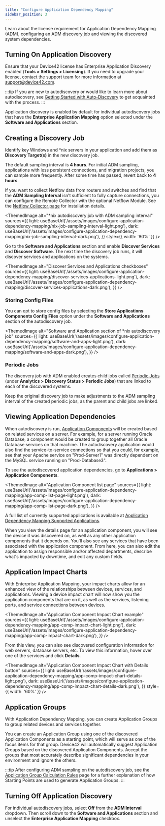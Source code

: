 ```yaml
---
title: "Configure Application Dependency Mapping"
sidebar_position: 3
---
```



Learn about the license requirement for Application Dependency Mapping (ADM), configuring an ADM discovery job and viewing the discovered system dependencies.

## Turning On Application Discovery

Ensure that your Device42 license has Enterprise Application Discovery enabled (**Tools > Settings > Licensing**). If you need to upgrade your license, contact the support team for more information at [support@device42.com](mailto:support@device42.com).

:::tip
If you are new to autodiscovery or would like to learn more about autodiscovery, see [Getting Started with Auto-Discovery](/getstarted/getting-started-with-auto-discovery.mdx) to get acquainted with the process.
:::

Application discovery is enabled by default for individual autodiscovery jobs that have the **Enterprise Application Mapping** option selected under the **Software and Applications** section. 

## Creating a Discovery Job

Identify key Windows and *nix servers in your application and add them as **Discovery Target(s)** in the new discovery job. 

The default sampling interval is **4 hours**. For initial ADM sampling, applications with less persistent connections, and migration projects, you can sample more frequently. After some time has passed, revert back to **4 hours**.

If you want to collect Netflow data from routers and switches and find that the **ADM Sampling Interval** isn't sufficient to fully capture connections, you can configure the Remote Collector with the optional Netflow Module. See the [Netflow Collector page](/auto-discovery/netflow-collector.mdx) for installation details.

  <ThemedImage
    alt="*nix autodiscovery job with ADM sampling interval"
    sources={{
      light: useBaseUrl('/assets/images/configure-application-dependency-mapping/nix-job-sampling-interval-light.png'),
      dark: useBaseUrl('/assets/images/configure-application-dependency-mapping/nix-job-sampling-interval-dark.png'),
    }}
    style={{ width: '80%' }} 
  />

Go to the **Software and Applications** section and enable **Discover Services** and **Discover Software**. The next time the discovery job runs, it will discover services and applications on the systems. 

  <ThemedImage
    alt="Discover Services and Applications checkboxes"
    sources={{
      light: useBaseUrl('/assets/images/configure-application-dependency-mapping/discover-services-applications-light.png'),
      dark: useBaseUrl('/assets/images/configure-application-dependency-mapping/discover-services-applications-dark.png'),
    }}
  />
  
### Storing Config Files

You can opt to store config files by selecting the **Store Applications Components Config Files** option under the **Software and Applications** section of the autodiscovery job.

  <ThemedImage
    alt="Software and Application section of *nix autodiscovery job"
    sources={{
      light: useBaseUrl('/assets/images/configure-application-dependency-mapping/software-and-apps-light.png'),
      dark: useBaseUrl('/assets/images/configure-application-dependency-mapping/software-and-apps-dark.png'),
    }}
  />

### Periodic Jobs

The discovery job with ADM enabled creates child jobs called [Periodic Jobs](/reports/reports/periodic-jobs-page.mdx) (under **Analytics > Discovery Status > Periodic Jobs**) that are linked to each of the discovered systems.

Keep the original discovery job to make adjustments to the ADM sampling interval of the created periodic jobs, as the parent and child jobs are linked.  

## Viewing Application Dependencies

When autodiscovery is run, [Application Components](/apps/application-components) will be created based on related services on a server. For example, for a server running Oracle Database, a component would be created to group together all Oracle Database services on that machine. The autodiscovery application would also find the service-to-service connections so that you could, for example, see that your Apache service on "Prod-Server1" was directly dependent on the MySQL service running on "Prod-Database3".

To see the autodiscovered application dependencies, go to **Applications > Application Components**.

  <ThemedImage
    alt="Application Component list page"
    sources={{
      light: useBaseUrl('/assets/images/configure-application-dependency-mapping/app-comp-list-page-light.png'),
      dark: useBaseUrl('/assets/images/configure-application-dependency-mapping/app-comp-list-page-dark.png'),
    }}
  />

A full list of currently supported applications is available at [Application Dependency Mapping Supported Applications](apps/enterprise-application-dependency-mapping/adm-supported-applications.mdx).

When you view the details page for an application component, you will see the device it was discovered on, as well as any other application components that it depends on. You'll also see any services that have been associated with the application component. From here, you can also edit the application to assign responsible and/or affected departments, describe what's impacted by downtime, and edit any custom fields.

## Application Impact Charts

With Enterprise Application Mapping, your impact charts allow for an enhanced view of the relationships between devices, services, and applications. Viewing a device impact chart will now show you the application components that are on it, as well as the services, listening ports, and service connections between devices.

<ThemedImage
    alt="Application Component Impact Chart example"
    sources={{
        light: useBaseUrl('/assets/images/configure-application-dependency-mapping/app-comp-impact-chart-light.png'),
        dark: useBaseUrl('/assets/images/configure-application-dependency-mapping/app-comp-impact-chart-dark.png'),
    }}
/>

From this view, you can also see discovered configuration information for web servers, database servers, etc. To view this information, hover over one of the services and click **Details**.


<ThemedImage
    alt="Application Component Impact Chart with Details button"
    sources={{
        light: useBaseUrl('/assets/images/configure-application-dependency-mapping/app-comp-impact-chart-details-light.png'),
        dark: useBaseUrl('/assets/images/configure-application-dependency-mapping/app-comp-impact-chart-details-dark.png'),
    }}
    style={{ width: '60%' }} 
/>

## Application Groups

With Application Dependency Mapping, you can create Application Groups to group related devices and services together.

You can create an Application Group using one of the discovered Application Components as a starting point, which will serve as one of the focus items for that group. Device42 will automatically suggest Application Groups based on the discovered Application Components. Accept the groups that most accurately describe significant dependencies in your environment and ignore the others. 

:::tip
After configuring ADM sampling on the autodiscovery job, see the [Application Group Calculation Rules](/apps/application-groups/calculation-rules) page for a further explanation of how Starting Points are used to generate Application Groups. 
:::

## Turning Off Application Discovery

For individual autodiscovery jobs, select **Off** from the **ADM Interval** dropdown. Then scroll down to the **Software and Applications** section and unselect the **Enterprise Application Mapping** checkbox.
